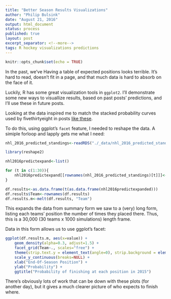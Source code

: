 ```yaml
---
title: "Better Season Results Visualizations"
author: "Philip Bulsink"
date: "August 21, 2016"
output: html_document
status: process
published: true
layout: post
excerpt_separator: <!--more-->
tags: R hockey visualizations predictions
---
```


```r
knitr::opts_chunk$set(echo = TRUE)
```
In the past, we've Having a table of expected positions looks terrible. It's hard to read, doesn't fit in a page, and that much data is hard to absorb on the face of it. 

Luckily, R has some great visualization tools in `ggplot2`. I'll demonstrate some new ways to visuallize results, based on past posts' predictions, and I'll use these in future posts.

<!--more-->

Looking at the data inspired me to match the stacked probability curves used by fivethirtyeight in posts [like these](https://fivethirtyeight.com/features/florida-ohio-democratic-primary-preview/). 

To do this, using ggplot's `facet` feature, I needed to reshape the data. A simiple forloop and lapply gets me what I need:

```r
nhl_2016_predicted_standings<-readRDS("./_data/nhl_2016_predicted_standings.RDS")
```

```r
library(reshape2)

nhl2016predictexpand<-list()

for (t in c(1:30)){
    nhl2016predictexpand[[rownames(nhl_2016_predicted_standings)[t]]]<-unlist(lapply(c(1:30), function(y) rep(y, nhl_2016_predicted_standings[t,y])))
}

df.results<-as.data.frame(t(as.data.frame(nhl2016predictexpanded)))
df.results$Team<-rownames(df.results)
df.results.m<-melt(df.results, "Team")
```

This expands the data from summary form we saw to a (very) long form, listing each teams' position the number of times they placed there. Thus, this is a 30,000 (30 teams x 1000 simulations) length frame.

Data in this form allows us to use ggplot's facet:

```r
ggplot(df.results.m, aes(x=value)) + 
    geom_density(alpha=0.3, adjust=1.5) + 
    facet_grid(Team~., scales="free") + 
    theme(strip.text.y = element_text(angle=0), strip.background = element_blank()) + 
    scale_y_continuous(breaks=NULL) +
    xlab("End-Of-Season Position") +
    ylab("Probability") +
    ggtitle("Probability of finishing at each position in 2015")
```

There's obviously lots of work that can be down with these plots (for another day), but it gives a much clearer picture of who expects to finish where.


